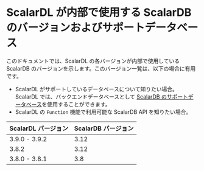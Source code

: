 # ScalarDL が内部で使用する ScalarDB のバージョンおよびサポートデータベース


<TranslationBanner />

このドキュメントでは、ScalarDL の各バージョンが内部で使用している ScalarDB のバージョンを示します。このバージョン一覧は、以下の場合に有用です。

- ScalarDL がサポートしているデータベースについて知りたい場合。ScalarDL では、バックエンドデータベースとして [ScalarDB のサポートデータベース](https://scalardb.scalar-labs.com/docs/latest/requirements#databases/)を使用することができます。
- ScalarDL の `Function` 機能で利用可能な ScalarDB API を知りたい場合。

| ScalarDL バージョン | ScalarDB バージョン |
|:---------------|:---------------|
| 3.9.0 - 3.9.2  | 3.12           |
| 3.8.2          | 3.12           |
| 3.8.0 - 3.8.1  | 3.8            |
